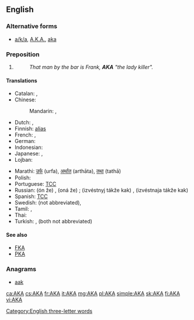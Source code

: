 {{also|aka|Aka|A.K.A.|åka|akā|āķa|a/k/a|Appendix:ISO 639-3 language codes}}
==English==

===Alternative forms===
* [[a/k/a]], [[A.K.A.]], [[aka]]

===Preposition===
{{en-prep}}

# {{abbreviation of|also known as}}
#: ''That man by the bar is Frank, '''AKA''' "the lady killer".''

====Translations====
{{trans-top|also known as}}
<!--Add ABBREVIATIONS here where these exist, rather than full forms-->
* Catalan: {{t+|ca|dit|m|alt=altrament dit}}, {{t-|ca|conegut|m|alt=també conegut com}}
* Chinese:
*: Mandarin: {{t|cmn|別名|sc=Hani}}, {{t|cmn|别名|tr=biémíng|sc=Hani}}
* Dutch: {{t+|nl|oftewel}}, {{t+|nl|alias}}
* Finnish: [[alias]] <!-- no corresponding abbreviation -->
* French: {{t+|fr|alias}}, {{t+|fr|autrement dit}}
* German: {{t+|de|alias}}
* Indonesian: {{t-|id|juga dikenal sebagai}}
* Japanese: {{t-|ja|またの名|tr=またのな, mata no na|sc=Jpan}}, {{t+|ja|別名|tr=べつめい, betsumei, べつみょう, betsumyō|sc=Jpan}}
* Lojban: {{t-|jbo|no'u}}
{{trans-mid}}
* Marathi: [[उर्फ]] (urfa), [[अर्थात]] (arthāta), [[तथा]] (tathā)
* Polish: {{t-|pl|także znany jako|m}}
* Portuguese: [[TCC]] <!-- [[também conhecido como]], [[alias]] -->
* Russian: {{l/ru|он}} {{l/ru|же}} (ón že) {{g|m}}, {{l/ru|она}} {{l/ru|же}} (oná že) {{g|f}}; {{l/ru|известный}} {{l/ru|также}} {{l/ru|как}} (izvéstnyj tákže kak) {{g|m}}, {{l/ru|известный|известная}} {{l/ru|также}} {{l/ru|как}} (izvéstnaja tákže kak) {{g|f}}
* Spanish: [[TCC]] <!-- [[también conocido como]], [[alias]] -->
* Swedish: {{t+|sv|även}} {{t+|sv|känd}} {{t+|sv|som}} (not abbreviated), {{t+|sv|alias}}
* Tamil: {{t-|ta|என்கின்ற|tr=eṉkiṉṟa}}, {{t-|ta|என்கிற|tr=eṉkiṟa}}
* Thai: {{t-|th|หรือที่รู้จักในชื่อ|tr=rĕu têe róo jàk nai chêu}}
* Turkish: {{t-|tr|diğer adıyla}}, {{t-|tr|nam-ı diğer}} (both not abbreviated)
{{trans-bottom}}

====See also====
* [[FKA]]
* [[PKA]]

===Anagrams===
* [[aak#English|aak]]

[[Category:English three-letter words]]

[[ca:AKA]]
[[cs:AKA]]
[[fr:AKA]]
[[it:AKA]]
[[mg:AKA]]
[[pl:AKA]]
[[simple:AKA]]
[[sk:AKA]]
[[fi:AKA]]
[[vi:AKA]]